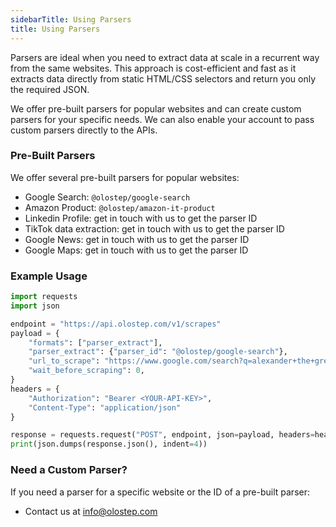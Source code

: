 ```yaml
---
sidebarTitle: Using Parsers
title: Using Parsers
---
```


Parsers are ideal when you need to extract data at scale in a recurrent way from the same websites. This approach is  cost-efficient and fast as it extracts data directly from static HTML/CSS selectors and return you only the required JSON.

We offer pre-built parsers for popular websites and can create custom parsers for your specific needs. We can also enable your account to pass custom parsers directly to the APIs.

### Pre-Built Parsers

We offer several pre-built parsers for popular websites:
- Google Search: `@olostep/google-search`
- Amazon Product: `@olostep/amazon-it-product`
- Linkedin Profile: get in touch with us to get the parser ID
- TikTok data extraction: get in touch with us to get the parser ID
- Google News: get in touch with us to get the parser ID
- Google Maps: get in touch with us to get the parser ID

### Example Usage

```python
import requests
import json

endpoint = "https://api.olostep.com/v1/scrapes"
payload = {
    "formats": ["parser_extract"],
    "parser_extract": {"parser_id": "@olostep/google-search"},
    "url_to_scrape": "https://www.google.com/search?q=alexander+the+great&gl=us&hl=en",
    "wait_before_scraping": 0,
}
headers = {
    "Authorization": "Bearer <YOUR-API-KEY>",
    "Content-Type": "application/json"
}

response = requests.request("POST", endpoint, json=payload, headers=headers)
print(json.dumps(response.json(), indent=4))
```

### Need a Custom Parser?

If you need a parser for a specific website or the ID of a pre-built parser:

- Contact us at info@olostep.com
